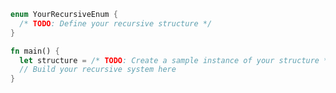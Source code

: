 ```rust
enum YourRecursiveEnum {
  /* TODO: Define your recursive structure */
}

fn main() {
  let structure = /* TODO: Create a sample instance of your structure */;
  // Build your recursive system here
}

```